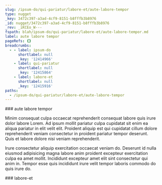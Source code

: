 ```yaml
---
slug: /ipsum-do/qui-pariatur/labore-et/aute-labore-tempor
type: nugget
_key: 3472c397-a3ad-4cf9-8151-b8fffb3b8976
_id: nugget/3472c397-a3ad-4cf9-8151-b8fffb3b8976
_rev: _iKCEo_W---
fspath: blah/ipsum-do/qui-pariatur/labore-et/aute-labore-tempor.md
label: aute labore tempor
pageRefs: {}
breadcrumbs:
  - - label: ipsum-do
      shortlabel: null
      _key: '12414966'
    - label: qui-pariatur
      shortlabel: null
      _key: '12415864'
    - label: labore-et
      shortlabel: null
      _key: '12415916'
paths:
  - /ipsum-do/qui-pariatur/labore-et/aute-labore-tempor
---
```


<NuggetArea>
<Nugget slug="/ipsum-do/qui-pariatur/labore-et/aute-labore-tempor" type="nugget" _key="3472c397-a3ad-4cf9-8151-b8fffb3b8976" _id="nugget/3472c397-a3ad-4cf9-8151-b8fffb3b8976" _rev="_iKCEo_W---" fspath="blah/ipsum-do/qui-pariatur/labore-et/aute-labore-tempor.md" label="aute labore tempor" paths="/ipsum-do/qui-pariatur/labore-et/aute-labore-tempor">
<NuggetBody>
### aute labore tempor

Minim consequat culpa occaecat reprehenderit consequat labore quis irure dolor labore Lorem. Ad ipsum mollit pariatur culpa cupidatat sit enim ea aliqua pariatur in elit velit elit. Proident aliquip est qui cupidatat cillum dolore reprehenderit veniam consectetur in proident pariatur tempor deserunt. Quis et labore dolore nisi veniam reprehenderit.

Irure consectetur aliquip exercitation occaecat veniam do. Deserunt id nulla eiusmod adipisicing magna labore anim proident excepteur exercitation culpa ea amet mollit. Incididunt excepteur amet elit sint consectetur qui anim in. Tempor esse quis incididunt irure velit tempor laboris commodo do quis irure do.

</NuggetBody>
<Breadcrumbs>
<Crumbs>
<Crumb _key="12414966" label="ipsum-do" /><Crumb _key="12415864" label="qui-pariatur" /><Crumb _key="12415916" label="labore-et" />
</Crumbs>
</Breadcrumbs>
</Nugget>

<NuggetsInbound>
</NuggetsInbound>
<NuggetsOutbound>
</NuggetsOutbound>
</NuggetArea>
<PassagesInbound>
<Passage direction="inbound" type="passage" _key="12415916" _id="passage/12415916" _rev="_iKCEo_S--B" label="labore-et" passage="labore-et" fspath="blah/ipsum-do/qui-pariatur/labore-et" paths="/ipsum-do/qui-pariatur/labore-et" slug="/ipsum-do/qui-pariatur/labore-et">
<NuggetBody>
### labore-et

</NuggetBody>
<Breadcrumbs>
<Crumbs>
<Crumb _key="12414966" label="ipsum-do" /><Crumb _key="12415864" label="qui-pariatur" />
</Crumbs>
</Breadcrumbs>
</Passage>

</PassagesInbound>
<PassagesOutbound>
</PassagesOutbound>